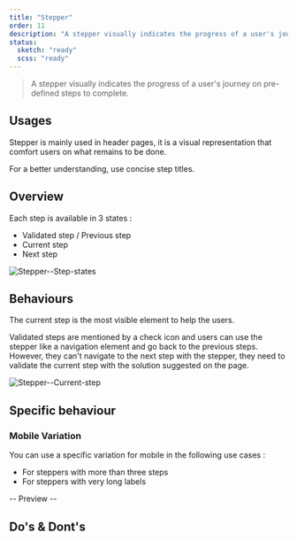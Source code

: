 ```yaml
---
title: "Stepper"
order: 11
description: "A stepper visually indicates the progress of a user's journey on pre-defined steps to complete."
status:
  sketch: "ready"
  scss: "ready"
---
```


> A stepper visually indicates the progress of a user's journey on pre-defined steps to complete.

<Preview path="default" nude />

## Usages

Stepper is mainly used in header pages, it is a visual representation that comfort users on what remains to be done.

<Highlight theme="warning" title="Be aware">
  For a better understanding, use concise step titles.
</Highlight>

## Overview

Each step is available in 3 states :

- Validated step / Previous step
- Current step
- Next step

![Stepper--Step-states](Stepper--Step-states.png)

## Behaviours

The current step is the most visible element to help the users.

Validated steps are mentioned by a check icon and users can use the stepper like a navigation element and go back to the previous steps.
However, they can't navigate to the next step with the stepper, they need to validate the current step with the solution suggested on the page.

![Stepper--Current-step](Stepper--Current-step.png)

## Specific behaviour

### Mobile Variation

You can use a specific variation for mobile in the following use cases :

- For steppers with more than three steps
- For steppers with very long labels

-- Preview --

## Do's & Dont's
